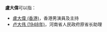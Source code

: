 '''盧大偉'''可以指：
* [[盧大偉_(香港)|盧大偉 (香港)]]，香港男演員及主持
* [[卢大伟_(1948年)|卢大伟 (1948年)]]，河南省人民政府原省长助理

{{disambig|cat=三字盧姓人名消歧義|da}}